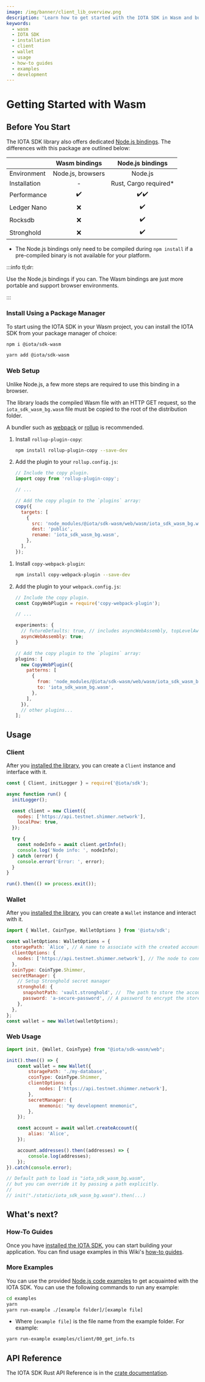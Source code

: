 ```yaml
---
image: /img/banner/client_lib_overview.png
description: 'Learn how to get started with the IOTA SDK in Wasm and build applications on the Shimmer network.'
keywords:
  - wasm
  - IOTA SDK
  - installation
  - client
  - wallet
  - usage
  - how-to guides
  - examples
  - development
---
```



# Getting Started with Wasm

<WarningPasswordStorage />

## Before You Start

The IOTA SDK library also offers dedicated [Node.js bindings](nodejs.mdx). The differences with this package are outlined
below:

|              |   Wasm bindings   |    Node.js bindings    |
| :----------- | :---------------: | :--------------------: |
| Environment  | Node.js, browsers |        Node.js         |
| Installation |         -         | Rust, Cargo required\* |
| Performance  |        ✔️         |          ✔️✔️          |
| Ledger Nano  |        ❌         |           ✔️           |
| Rocksdb      |        ❌         |           ✔️           |
| Stronghold   |        ❌         |           ✔️           |

- The Node.js bindings only need to be compiled during `npm install` if a pre-compiled binary is not available for your
platform.

:::info tl;dr:

Use the Node.js bindings if you can. The Wasm bindings are just more portable and support browser environments.

:::

### Install Using a Package Manager

To start using the IOTA SDK in your Wasm project, you can install the IOTA SDK from your package manager of choice:

<Tabs groupId="nodePackageManager" queryString>
<TabItem value="npm" label="npm">

```sh
npm i @iota/sdk-wasm
```

</TabItem>
<TabItem value="yarn" label="Yarn">

```sh
yarn add @iota/sdk-wasm
```

</TabItem>
</Tabs>

### Web Setup

Unlike Node.js, a few more steps are required to use this binding in a browser.

The library loads the compiled Wasm file with an HTTP GET request, so the `iota_sdk_wasm_bg.wasm` file must be copied to
the root of the distribution folder.

A bundler such as [webpack](https://webpack.js.org/) or [rollup](https://rollupjs.org/) is recommended.

<Tabs groupId="bundler" queryString>
<TabItem value="rollup" label="Rollup">

1. Install `rollup-plugin-copy`:

   ```bash
   npm install rollup-plugin-copy --save-dev
   ```

2. Add the plugin to your `rollup.config.js`:

   ```js
   // Include the copy plugin.
   import copy from 'rollup-plugin-copy';

   // ...

   // Add the copy plugin to the `plugins` array:
   copy({
     targets: [
       {
         src: 'node_modules/@iota/sdk-wasm/web/wasm/iota_sdk_wasm_bg.wasm',
         dest: 'public',
         rename: 'iota_sdk_wasm_bg.wasm',
       },
     ],
   });
   ```

</TabItem>
<TabItem value="webpack" label="Webpack">

1. Install `copy-webpack-plugin`:

   ```bash
   npm install copy-webpack-plugin --save-dev
   ```

2. Add the plugin to your `webpack.config.js`:

   ```js
   // Include the copy plugin.
   const CopyWebPlugin = require('copy-webpack-plugin');

   // ...

   experiments: {
     // futureDefaults: true, // includes asyncWebAssembly, topLevelAwait etc.
     asyncWebAssembly: true;
   }

   // Add the copy plugin to the `plugins` array:
   plugins: [
     new CopyWebPlugin({
       patterns: [
         {
           from: 'node_modules/@iota/sdk-wasm/web/wasm/iota_sdk_wasm_bg.wasm',
           to: 'iota_sdk_wasm_bg.wasm',
         },
       ],
     }),
     // other plugins...
   ];
   ```

</TabItem>
</Tabs>

## Usage

### Client

After you [installed the library](#install-the-iota-sdk), you can create a `Client` instance and interface with it.

```javascript
const { Client, initLogger } = require('@iota/sdk');

async function run() {
  initLogger();

  const client = new Client({
    nodes: ['https://api.testnet.shimmer.network'],
    localPow: true,
  });

  try {
    const nodeInfo = await client.getInfo();
    console.log('Node info: ', nodeInfo);
  } catch (error) {
    console.error('Error: ', error);
  }
}

run().then(() => process.exit());
```

### Wallet

After you [installed the library](#installing-the-iota-sdk), you can create a `Wallet` instance and interact with it.

```javascript
import { Wallet, CoinType, WalletOptions } from '@iota/sdk';

const walletOptions: WalletOptions = {
  storagePath: `Alice`, // A name to associate with the created account.
  clientOptions: {
    nodes: ['https://api.testnet.shimmer.network'], // The node to connect to.
  },
  coinType: CoinType.Shimmer,
  secretManager: {
    // Setup Stronghold secret manager
    stronghold: {
      snapshotPath: 'vault.stronghold', //  The path to store the account snapshot.
      password: 'a-secure-password', // A password to encrypt the stored data. WARNING: Never hardcode passwords in production code.
    },
  },
};
const wallet = new Wallet(walletOptions);
```

### Web Usage

```javascript
import init, {Wallet, CoinType} from "@iota/sdk-wasm/web";

init().then(() => {
    const wallet = new Wallet({
        storagePath: './my-database',
        coinType: CoinType.Shimmer,
        clientOptions: {
            nodes: ['https://api.testnet.shimmer.network'],
        },
        secretManager: {
            mnemonic: "my development mnemonic",
        },
    });

    const account = await wallet.createAccount({
        alias: 'Alice',
    });

    account.addresses().then((addresses) => {
        console.log(addresses);
    });
}).catch(console.error);

// Default path to load is "iota_sdk_wasm_bg.wasm",
// but you can override it by passing a path explicitly.
//
// init("./static/iota_sdk_wasm_bg.wasm").then(...)
```

## What's next?

### How-To Guides

Once you have [installed the IOTA SDK](#install-the-iota-sdk), you can start building your application. You can find
usage examples in this Wiki's [how-to guides](../how-tos/accounts-and-addresses/create-mnemonic.mdx).

### More Examples

You can use the provided
[Node.js code examples](https://github.com/iotaledger/iota-sdk/tree/develop/bindings/nodejs/examples) to get acquainted
with the IOTA SDK. You can use the following commands to run any example:

```bash
cd examples
yarn
yarn run-example ./[example folder]/[example file]
```

- Where `[example file]` is the file name from the example folder. For example:

```bash
yarn run-example examples/client/00_get_info.ts
```

## API Reference

The IOTA SDK Rust API Reference is in the [crate documentation](https://docs.rs/iota-sdk/latest/iota_sdk/).
